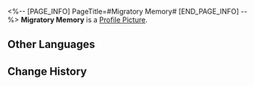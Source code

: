 <%-- [PAGE_INFO]
PageTitle=#Migratory Memory#
[END_PAGE_INFO] --%>
{{Stub|Location information}}
{{Item Infobox
|id          = 223354
|image       = Dreamscape Pass Sticker Migratory Memory.png
|type        = Dreamscape Pass Sticker
|type2       = A Certain Someone's Past Stickers
|invCategory = 
|rarity      = 4
|effect      = Digital stickers that can be used to decorate the pages of the Dreamtour Handbook. They come in many different styles.
|description = 
|source1     = [[Unlocked by Default]]
}}
{{Description|It doesn't have to be a fish... It could be a rocket or something entirely different.}}
'''Migratory Memory''' is a [[Profile Picture]].

==Other Languages==
{{Other Languages
|en   = Migratory Memory
|zhs  = 洄游的记忆
|zht  = 洄游的記憶
|ja   = 回遊する記憶
|ko   = 회유하는 기억
|es   = Recuerdo peregrino
|fr   = Mémoire migratoire
|ru   = Воспоминания о миграции
|th   = ความทรงจำที่แหวกว่ายอพยพ
|vi   = Ký Ức Dịch Chuyển
|de   = Wandernde Erinnerung
|id   = Ingatan yang Bermigrasi
|pt   = Memória Migratória
}}

==Change History==
{{Change History|2.0}}